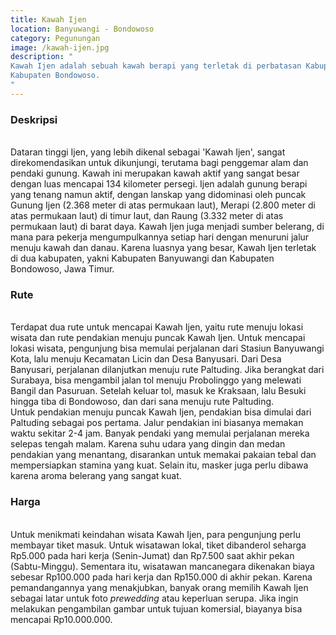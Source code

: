 ```yaml
---
title: Kawah Ijen
location: Banyuwangi - Bondowoso
category: Pegunungan
image: /kawah-ijen.jpg
description: "
Kawah Ijen adalah sebuah kawah berapi yang terletak di perbatasan Kabupaten Banyuwangi dan
Kabupaten Bondowoso.
"
---
```


<h3 class="text-center text-3xl font-bold">Deskripsi</h3>
<br />
Dataran tinggi Ijen, yang lebih dikenal sebagai 'Kawah Ijen', sangat
direkomendasikan untuk dikunjungi, terutama bagi penggemar alam dan pendaki
gunung. Kawah ini merupakan kawah aktif yang sangat besar dengan luas mencapai
134 kilometer persegi. Ijen adalah gunung berapi yang tenang namun aktif, dengan
lanskap yang didominasi oleh puncak Gunung Ijen (2.368 meter di atas permukaan
laut), Merapi (2.800 meter di atas permukaan laut) di timur laut, dan Raung
(3.332 meter di atas permukaan laut) di barat daya. Kawah Ijen juga menjadi
sumber belerang, di mana para pekerja mengumpulkannya setiap hari dengan
menuruni jalur menuju kawah dan danau. Karena luasnya yang besar, Kawah Ijen
terletak di dua kabupaten, yakni Kabupaten Banyuwangi dan Kabupaten Bondowoso,
Jawa Timur.

<br />
<h3 class="text-center text-3xl font-bold">Rute</h3>
<br />
Terdapat dua rute untuk mencapai Kawah Ijen, yaitu rute menuju lokasi wisata dan
rute pendakian menuju puncak Kawah Ijen. Untuk mencapai lokasi wisata, pengunjung
bisa memulai perjalanan dari Stasiun Banyuwangi Kota, lalu menuju Kecamatan Licin
dan Desa Banyusari. Dari Desa Banyusari, perjalanan dilanjutkan menuju rute Paltuding.
Jika berangkat dari Surabaya, bisa mengambil jalan tol menuju Probolinggo yang melewati
Bangil dan Pasuruan. Setelah keluar tol, masuk ke Kraksaan, lalu Besuki hingga tiba
di Bondowoso, dan dari sana menuju rute Paltuding.
<br />
Untuk pendakian menuju puncak Kawah Ijen, pendakian bisa dimulai dari Paltuding sebagai
pos pertama. Jalur pendakian ini biasanya memakan waktu sekitar 2-4 jam. Banyak pendaki
yang memulai perjalanan mereka selepas tengah malam. Karena suhu udara yang dingin
dan medan pendakian yang menantang, disarankan untuk memakai pakaian tebal dan mempersiapkan
stamina yang kuat. Selain itu, masker juga perlu dibawa karena aroma belerang yang
sangat kuat.

<br />
<h3 class="text-center text-3xl font-bold">Harga</h3>
<br />
Untuk menikmati keindahan wisata Kawah Ijen, para pengunjung perlu membayar tiket
masuk. Untuk wisatawan lokal, tiket dibanderol seharga Rp5.000 pada hari kerja (Senin-Jumat)
dan Rp7.500 saat akhir pekan (Sabtu-Minggu). Sementara itu, wisatawan mancanegara
dikenakan biaya sebesar Rp100.000 pada hari kerja dan Rp150.000 di akhir pekan. Karena
pemandangannya yang menakjubkan, banyak orang memilih Kawah Ijen sebagai latar untuk
foto
<em>prewedding</em> atau keperluan serupa. Jika ingin melakukan pengambilan gambar
untuk tujuan komersial, biayanya bisa mencapai Rp10.000.000.